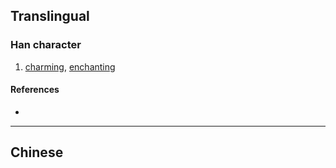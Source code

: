 {{also|嫵}}
{{character info/new}}
==Translingual==

===Han character===
{{Han char|rn=38|rad=女|as=04|sn=7|four=|canj=VMKU|ids=⿰女无}}

# [[charming]], [[enchanting]]

====References====
* {{Han ref|kx=0257.101|hdz=21029.120|uh=59A9|ud=22953}}

----

==Chinese==
{{zh-see|嫵}}